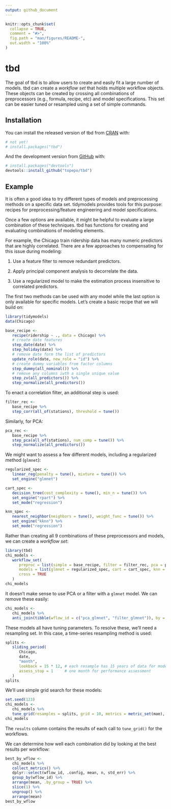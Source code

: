 ```yaml
---
output: github_document
---
```


<!-- README.md is generated from README.Rmd. Please edit that file -->

```r
knitr::opts_chunk$set(
  collapse = TRUE,
  comment = "#>",
  fig.path = "man/figures/README-",
  out.width = "100%"
)
```

# tbd

<!-- badges: start -->
<!-- badges: end -->

The goal of tbd is to allow users to create and easily fit a large number of models. tbd can create a _workflow set_ that holds multiple workflow objects. These objects can be created by crossing all combinations of preprocessors (e.g., formula, recipe, etc) and model specifications. This set can be easier tuned or resampled using a set of simple commands. 



## Installation

You can install the released version of tbd from [CRAN](https://CRAN.R-project.org) with:

``` r
# not yet!
# install.packages("tbd")
```

And the development version from [GitHub](https://github.com/) with:

``` r
# install.packages("devtools")
devtools::install_github("topepo/tbd")
```

## Example

It is often a good idea to try different types of models and preprocessing methods on a specific data set. tidymodels provides tools for this purpose: recipes for preprocessing/feature engineering and model specifications. 

Once a few options are available, it might be helpful to evaluate a large combination of these techniques. tbd has functions for creating and evaluating combinations of modeling elements. 

For example, the Chicago train ridership data has many numeric predictors that are highly correlated. There are a few approaches to compensating for this issue during modeling:

 1. Use a feature filter to remove redundant predictors.
 
 2. Apply principal component analysis to decorrelate the data. 
 
 3. Use a regularized model to make the estimation process insensitive to correlated predictors. 
 
The first two methods can be used with any model while the last option is only available for specific models. Let's create a basic recipe that we will build on: 

```r
library(tidymodels)
data(Chicago)

base_recipe <- 
   recipe(ridership ~ ., data = Chicago) %>% 
   # create date features
   step_date(date) %>% 
   step_holiday(date) %>% 
   # remove date form the list of predictors
   update_role(date, new_role = "id") %>% 
   # create dummy variables from factor columns
   step_dummy(all_nominal()) %>% 
   # remove any columns iwth a single unique value
   step_zv(all_predictors()) %>% 
   step_normalize(all_predictors())
```

To enact a correlation filter, an additional step is used: 

```r
filter_rec <- 
   base_recipe %>% 
   step_corr(all_of(stations), threshold = tune())
```

Similarly, for PCA: 


```r
pca_rec <- 
   base_recipe %>% 
   step_pca(all_of(stations), num_comp = tune()) %>% 
   step_normalize(all_predictors())
```

We might want to assess a few different models, including a regularized method (`glmnet`):

```r
regularized_spec <- 
   linear_reg(penalty = tune(), mixture = tune()) %>% 
   set_engine("glmnet")

cart_spec <- 
   decision_tree(cost_complexity = tune(), min_n = tune()) %>% 
   set_engine("rpart") %>% 
   set_mode("regression")

knn_spec <- 
   nearest_neighbor(neighbors = tune(), weight_func = tune()) %>% 
   set_engine("kknn") %>% 
   set_mode("regression")
```

Rather than creating all 9 combinations of these preprocessors and models, we can create a _workflow set_: 

```r
library(tbd)
chi_models <- 
   workflow_set(
      preproc = list(simple = base_recipe, filter = filter_rec, pca = pca_rec),
      models = list(glmnet = regularized_spec, cart = cart_spec, knn = knn_spec),
      cross = TRUE
   )
chi_models
```
It doesn't make sense to use PCA or a filter with a `glmnet` model. We can remove these easily: 

```r
chi_models <- 
   chi_models %>% 
   anti_join(tibble(wflow_id = c("pca_glmnet", "filter_glmnet")), by = "wflow_id")
```


These models all have tuning parameters. To resolve these, we'll need a resampling set. In this case, a time-series resampling method is used: 

```r
splits <- 
   sliding_period(
      Chicago,
      date,
      "month",
      lookback = 15 * 12, # each resample has 15 years of data for modeling
      assess_stop = 1     # one month for performance assessment
   )
splits
```

We'll use simple grid search for these models: 

```r
set.seed(123)
chi_models <- 
   chi_models %>% 
   tune_grid(resamples = splits, grid = 10, metrics = metric_set(mae), verbose = TRUE)
chi_models
```

The `results` column contains the results of each call to `tune_grid()` for the workflows. 

We can determine how well each combination did by looking at the best results per workflow: 

```r
best_by_wflow <-
   chi_models %>% 
   collect_metrics() %>%
   dplyr::select(wflow_id, .config, mean, n, std_err) %>% 
   group_by(wflow_id) %>%
   arrange(mean, .by_group = TRUE) %>%
   slice(1) %>%
   ungroup() %>%
   arrange(mean)
best_by_wflow
```

